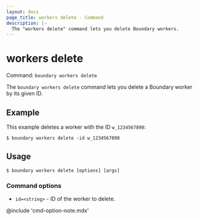 ```yaml
---
layout: docs
page_title: workers delete - Command
description: |-
  The "workers delete" command lets you delete Boundary workers.
---
```


# workers delete

Command: `boundary workers delete`

The `boundary workers delete` command lets you delete a Boundary worker by its given ID.

## Example

This example deletes a worker with the ID `w_1234567890`:

```shell-session
$ boundary workers delete -id w_1234567890
```

## Usage

<CodeBlockConfig hideClipboard>

```shell-session
$ boundary workers delete [options] [args]
```

</CodeBlockConfig>

### Command options

- `id=<string>` - ID of the worker to delete.

@include 'cmd-option-note.mdx'
